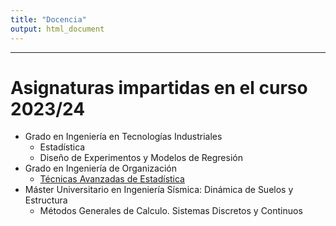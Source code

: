 ```yaml
---
title: "Docencia"
output: html_document
---
```


<hr>

# Asignaturas impartidas en el curso 2023/24

- Grado en Ingeniería en Tecnologías Industriales
    - Estadística
    - Diseño de Experimentos y Modelos de Regresión
- Grado en Ingeniería de Organización
    - [Técnicas Avanzadas de Estadística](https://www.javiercara.com/TAE_2023_24/)
- Máster Universitario en Ingeniería Sísmica: Dinámica de Suelos y Estructura
    - Métodos Generales de Calculo. Sistemas Discretos y Continuos


